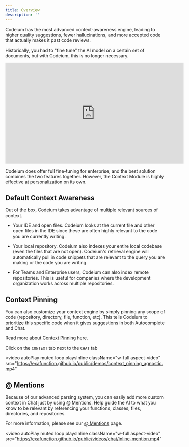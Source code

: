 ```yaml
---
title: Overview
description: ''
---
```


Codeium has the most advanced context-awareness engine, leading to higher quality suggestions, fewer hallucinations, and more accepted code that actually makes it past code reviews.

Historically, you had to "fine tune" the AI model on a certain set of documents, but with Codeium, this is no longer necessary. 

<iframe width="560" height="315" src="https://www.youtube.com/embed/yy2umoeitGo?si=e16vsJqYTPn_g55R" title="YouTube video player" frameborder="0" allow="accelerometer; autoplay; clipboard-write; encrypted-media; gyroscope; picture-in-picture; web-share" referrerpolicy="strict-origin-when-cross-origin" allowfullscreen></iframe>

<Note>Codeium does offer full fine-tuning for enterprise, and the best solution combines the two features together. However, the Context Module is highly effective at personalization on its own.</Note>

## Default Context Awareness

Out of the box, Codeium takes advantage of multiple relevant sources of context. 

- Your IDE and open files. Codeium looks at the current file and other open files in the IDE since these are often highly relevant to the code you are currently writing. 

- Your local repository. Codeium also indexes your entire local codebase (even the files that are not open). Codeium's retrieval engine will automatically pull in code snippets that are relevant to the query you are making or the code you are writing. 

- For Teams and Enterprise users, Codeium can also index remote repositories. This is useful for companies where the development organization works across multiple repositories.

## Context Pinning

You can also customize your context engine by simply pinning any scope of code (repository, directory, file, function, etc). This tells Codeium to prioritize this specific code when it gives suggestions in both Autocomplete and Chat.

Read more about [Context Pinning](/vscode/contextawareness/contextpinning.mdx) here.

<Tip>Click on the `CONTEXT` tab next to the `CHAT` tab</Tip>

<video
  autoPlay
  muted
  loop
  playsInline
  className="w-full aspect-video"
  src="https://exafunction.github.io/public/demos/context_pinning_agnostic.mp4"
></video>

## @ Mentions

Because of our advanced parsing system, you can easily add more custom context in Chat just by using @ Mentions. Help guide the AI to what you know to be relevant by referencing your functions, classes, files, directories, and repositories.

For more information, please see our [@ Mentions](/vscode/chat/atmentions.mdx) page.

<video
  autoPlay
  muted
  loop
  playsInline
  className="w-full aspect-video"
  src="https://exafunction.github.io/public/videos/chat/inline-mention.mp4"
></video>